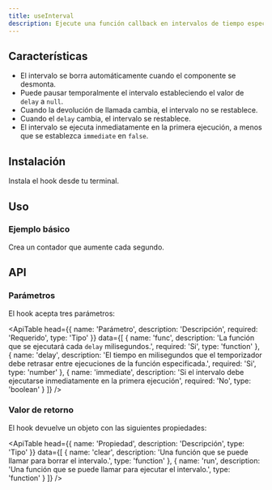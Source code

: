 ```yaml
---
title: useInterval
description: Ejecute una función callback en intervalos de tiempo específicos.
---
```


## Características

- El intervalo se borra automáticamente cuando el componente se desmonta.
- Puede pausar temporalmente el intervalo estableciendo el valor de `delay` a `null`.
- Cuando la devolución de llamada cambia, el intervalo no se restablece.
- Cuando el `delay` cambia, el intervalo se restablece.
- El intervalo se ejecuta inmediatamente en la primera ejecución, a menos que se establezca `immediate` en `false`.

## Instalación

Instala el hook desde tu terminal.

<Snippet pkg text='@raddix/use-interval' />

## Uso

### Ejemplo básico

Crea un contador que aumente cada segundo.

<CodeBlock folder='use-interval' file='example1.tsx' />

## API

### Parámetros

El hook acepta tres parámetros:

<ApiTable
  head={{
    name: 'Parámetro',
    description: 'Descripción',
    required: 'Requerido',
    type: 'Tipo'
  }}
  data={[
    {
      name: 'func',
      description: 'La función que se ejecutará cada `delay` milisegundos.',
      required: 'Si',
      type: 'function'
    },
    {
      name: 'delay',
      description:
        'El tiempo en milisegundos que el temporizador debe retrasar entre ejecuciones de la función especificada.',
      required: 'Si',
      type: 'number'
    },
    {
      name: 'immediate',
      description:
        'Si el intervalo debe ejecutarse inmediatamente en la primera ejecución',
      required: 'No',
      type: 'boolean'
    }
  ]}
/>

### Valor de retorno

El hook devuelve un objeto con las siguientes propiedades:

<ApiTable
  head={{
    name: 'Propiedad',
    description: 'Descripción',
    type: 'Tipo'
  }}
  data={[
    {
      name: 'clear',
      description: 'Una función que se puede llamar para borrar el intervalo.',
      type: 'function'
    },
    {
      name: 'run',
      description:
        'Una función que se puede llamar para ejecutar el intervalo.',
      type: 'function'
    }
  ]}
/>

